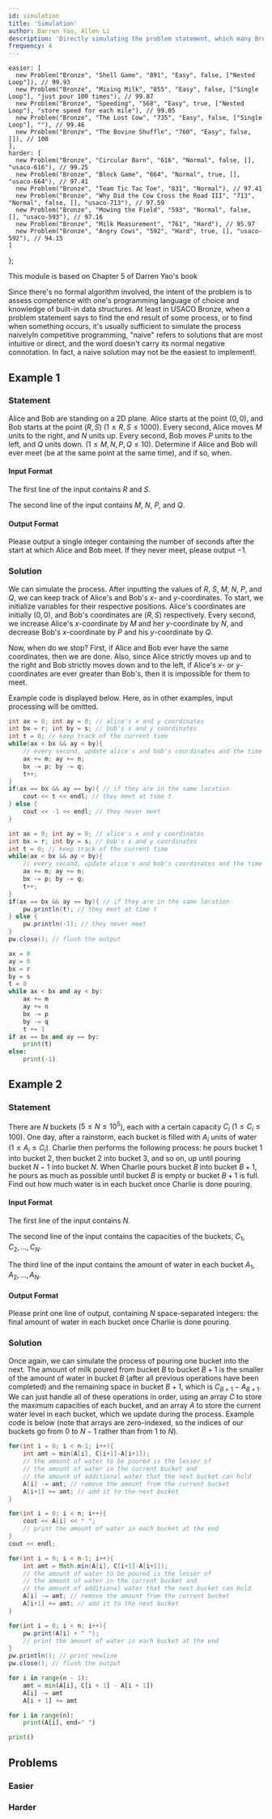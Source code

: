 ```yaml
---
id: simulation
title: 'Simulation'
author: Darren Yao, Allen Li
description: 'Directly simulating the problem statement, which many Bronze problems allow you to do.'
frequency: 4
---
```



    easier: [
      new Problem("Bronze", "Shell Game", "891", "Easy", false, ["Nested Loop"]), // 99.93
      new Problem("Bronze", "Mixing Milk", "855", "Easy", false, ["Single Loop"], "just pour 100 times"), // 99.87
      new Problem("Bronze", "Speeding", "568", "Easy", true, ["Nested Loop"], "store speed for each mile"), // 99.05
      new Problem("Bronze", "The Lost Cow", "735", "Easy", false, ["Single Loop"], ""), // 99.46
      new Problem("Bronze", "The Bovine Shuffle", "760", "Easy", false, []), // 100
    ],
    harder: [
      new Problem("Bronze", "Circular Barn", "616", "Normal", false, [], "usaco-616"), // 99.25
      new Problem("Bronze", "Block Game", "664", "Normal", true, [], "usaco-664"), // 97.41
      new Problem("Bronze", "Team Tic Tac Toe", "831", "Normal"), // 97.41
      new Problem("Bronze", "Why Did the Cow Cross the Road III", "713", "Normal", false, [], "usaco-713"), // 97.59
      new Problem("Bronze", "Mowing the Field", "593", "Normal", false, [], "usaco-593"), // 97.16
      new Problem("Bronze", "Milk Measurement", "761", "Hard"), // 95.97
      new Problem("Bronze", "Angry Cows", "592", "Hard", true, [], "usaco-592"), // 94.15
    ]
};

<Resources>
  <Resource source="IUSACO" title="5 - Simulation">This module is based on Chapter 5 of Darren Yao's book</Resource>
</Resources>

<br />

Since there's no formal algorithm involved, the intent of the problem is to assess competence with one's programming language of choice and knowledge of built-in data structures. At least in USACO Bronze, when a problem statement says to find the end result of some process, or to find when something occurs, it's usually sufficient to simulate the process naively<Asterisk>In competitive programming, "naive" refers to solutions that are most intuitive or direct, and the word doesn't carry its normal negative connotation. In fact, a naive solution may not be the easiest to implement!</Asterisk>.

## Example 1

### Statement

Alice and Bob are standing on a 2D plane. Alice starts at the point $(0, 0)$, and Bob starts at the point $(R, S)$ ($1 \leq R, S \leq 1000$). Every second, Alice moves $M$ units to the right, and $N$ units up. Every second, Bob moves $P$ units to the left, and $Q$ units down. ($1 \leq M, N, P, Q \leq 10$). Determine if Alice and Bob will ever meet (be at the same point at the same time), and if so, when.

#### Input Format

The first line of the input contains $R$ and $S$.

The second line of the input contains $M$, $N$, $P$, and $Q$.

#### Output Format

Please output a single integer containing the number of seconds after the start at which Alice and Bob meet. If they never meet, please output $-1$.

### Solution

<Spoiler title="Solution">

We can simulate the process. After inputting the values of $R$, $S$, $M$, $N$, $P$, and $Q$, we can keep track of Alice's and Bob's $x$- and $y$-coordinates. To start, we initialize variables for their respective positions. Alice's coordinates are initially $(0, 0)$, and Bob's coordinates are $(R, S)$ respectively. Every second, we increase Alice's $x$-coordinate by $M$ and her $y$-coordinate by $N$, and decrease Bob's $x$-coordinate by $P$ and his $y$-coordinate by $Q$.

Now, when do we stop? First, if Alice and Bob ever have the same coordinates, then we are done. Also, since Alice strictly moves up and to the right and Bob strictly moves down and to the left, if Alice's $x$- or $y$-coordinates are ever greater than Bob's, then it is impossible for them to meet.

Example code is displayed below. Here, as in other examples, input processing will be omitted.

<LanguageSection>

<CPPSection>

```cpp
int ax = 0; int ay = 0; // alice's x and y coordinates
int bx = r; int by = s; // bob's x and y coordinates
int t = 0; // keep track of the current time
while(ax < bx && ay < by){
    // every second, update alice's and bob's coordinates and the time
    ax += m; ay += n;
    bx -= p; by -= q;
    t++;
}
if(ax == bx && ay == by){ // if they are in the same location
    cout << t << endl; // they meet at time t
} else {
    cout << -1 << endl; // they never meet
}
```

</CPPSection>

<JavaSection>

```java
int ax = 0; int ay = 0; // alice's x and y coordinates
int bx = r; int by = s; // bob's x and y coordinates
int t = 0; // keep track of the current time
while(ax < bx && ay < by){
    // every second, update alice's and bob's coordinates and the time
    ax += m; ay += n;
    bx -= p; by -= q;
    t++;
}
if(ax == bx && ay == by){ // if they are in the same location
    pw.println(t); // they meet at time t
} else {
    pw.println(-1); // they never meet
}
pw.close(); // flush the output
```

</JavaSection>

<PySection>

```py
ax = 0
ay = 0
bx = r
by = s
t = 0
while ax < bx and ay < by:
    ax += m
    ay += n
    bx -= p
    by -= q
    t += 1
if ax == bx and ay == by:
    print(t)
else:
    print(-1)
```

</PySection>

</LanguageSection>

</Spoiler>


## Example 2

### Statement

There are $N$ buckets ($5 \leq N \leq 10^5$), each with a certain capacity $C_i$ ($1 \leq C_i \leq 100$). One day, after a rainstorm, each bucket is filled with $A_i$ units of water ($1\leq A_i \leq C_i$). Charlie then performs the following process: he pours bucket $1$ into bucket $2$, then bucket $2$ into bucket $3$, and so on, up until pouring bucket $N-1$ into bucket $N$. When Charlie pours bucket $B$ into bucket $B+1$, he pours as much as possible until bucket $B$ is empty or bucket $B+1$ is full. Find out how much water is in each bucket once Charlie is done pouring.

#### Input Format

The first line of the input contains $N$.

The second line of the input contains the capacities of the buckets, $C_1, C_2, \dots, C_N$.

The third line of the input contains the amount of water in each bucket $A_1, A_2, \dots, A_N$.

#### Output Format

Please print one line of output, containing $N$ space-separated integers: the final amount of water in each bucket once Charlie is done pouring.

### Solution

<Spoiler title="Solution">

Once again, we can simulate the process of pouring one bucket into the next. The amount of milk poured from bucket $B$ to bucket $B+1$ is the smaller of the amount of water in bucket $B$ (after all previous operations have been completed) and the remaining space in bucket $B+1$, which is $C_{B+1} - A_{B+1}$. We can just handle all of these operations in order, using an array $C$ to store the maximum capacities of each bucket, and an array $A$ to store the current water level in each bucket, which we update during the process. Example code is below (note that arrays are zero-indexed, so the indices of our buckets go from $0$ to $N-1$ rather than from $1$ to $N$).

<LanguageSection>

<CPPSection>

```cpp
for(int i = 0; i < n-1; i++){
    int amt = min(A[i], C[i+1]-A[i+1]);
    // the amount of water to be poured is the lesser of
    // the amount of water in the current bucket and
    // the amount of additional water that the next bucket can hold
    A[i] -= amt; // remove the amount from the current bucket
    A[i+1] += amt; // add it to the next bucket
}

for(int i = 0; i < n; i++){
    cout << A[i] << " ";
    // print the amount of water in each bucket at the end
}
cout << endl;
```

</CPPSection>

<JavaSection>

```java
for(int i = 0; i < n-1; i++){
    int amt = Math.min(A[i], C[i+1]-A[i+1]);
    // the amount of water to be poured is the lesser of
    // the amount of water in the current bucket and
    // the amount of additional water that the next bucket can hold
    A[i] -= amt; // remove the amount from the current bucket
    A[i+1] += amt; // add it to the next bucket
}

for(int i = 0; i < n; i++){
    pw.print(A[i] + " ");
    // print the amount of water in each bucket at the end
}
pw.println(); // print newline
pw.close(); // flush the output
```

</JavaSection>

<PySection>

```py
for i in range(n - 1):
    amt = min(A[i], C[i + 1] - A[i + 1])
    A[i] -= amt
    A[i + 1] += amt

for i in range(n):
    print(A[i], end=" ")

print()
```

</PySection>

</LanguageSection>

</Spoiler>

## Problems

### Easier

<Problems problems={problems.easier} />

### Harder

<Problems problems={problems.harder} />

